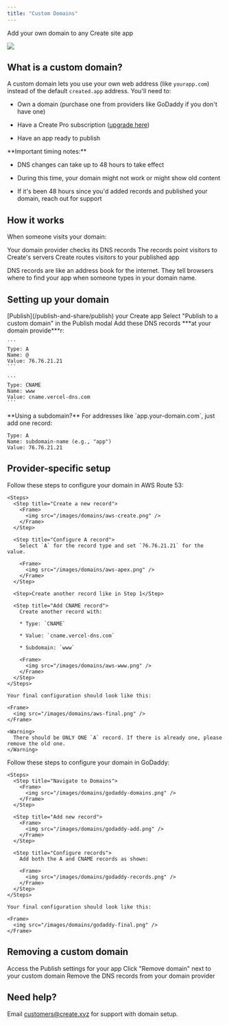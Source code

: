```yaml
---
title: "Custom Domains"
---
```


Add your own domain to any Create site app

<Frame caption="Custom domain configuration in the Publish modal">
  <img src="/images/domains/modal.png" />
</Frame>

## What is a custom domain?

A custom domain lets you use your own web address (like `yourapp.com`) instead of the default `created.app` address. You'll need to:

* Own a domain (purchase one from providers like GoDaddy if you don't have one)

* Have a Create Pro subscription ([upgrade here](https://create.xyz/pricing))

* Have an app ready to publish

<Note>
  **Important timing notes:**

  * DNS changes can take up to 48 hours to take effect

  * During this time, your domain might not work or might show old content

  * If it's been 48 hours since you'd added records and published your domain, reach out for support
</Note>

## How it works

When someone visits your domain:

<Steps>
  <Step title="DNS Lookup">
    Your domain provider checks its DNS records
  </Step>

  <Step title="Routing">
    The records point visitors to Create's servers
  </Step>

  <Step title="Delivery">
    Create routes visitors to your published app
  </Step>
</Steps>

DNS records are like an address book for the internet. They tell browsers where to find your app when someone types in your domain name.

## Setting up your domain

<Steps>
  <Step title="Publish your app">
    [Publish](/publish-and-share/publish) your Create app
  </Step>

  <Step title="Configure domain">
    &#x20;Select "Publish to a custom domain" in the Publish modal
  </Step>

  <Step title="Add DNS records within your hosting control panel from your provider">
    Add these DNS records ***at your domain provide***&#x72;:&#x20;

    ```
    Type: A
    Name: @
    Value: 76.76.21.21
    ```

    ```
    Type: CNAME
    Name: www
    Value: cname.vercel-dns.com
    ```
  </Step>
</Steps>

<Note>
  **Using a subdomain?** For addresses like `app.your-domain.com`, just add one record:

  ```
  Type: A
  Name: subdomain-name (e.g., "app")
  Value: 76.76.21.21
  ```
</Note>

## Provider-specific setup

<AccordionGroup>
  <Accordion title="AWS Route 53">
    Follow these steps to configure your domain in AWS Route 53:

    <Steps>
      <Step title="Create a new record">
        <Frame>
          <img src="/images/domains/aws-create.png" />
        </Frame>
      </Step>

      <Step title="Configure A record">
        Select `A` for the record type and set `76.76.21.21` for the value.

        <Frame>
          <img src="/images/domains/aws-apex.png" />
        </Frame>
      </Step>

      <Step>Create another record like in Step 1</Step>

      <Step title="Add CNAME record">
        Create another record with:

        * Type: `CNAME`

        * Value: `cname.vercel-dns.com`

        * Subdomain: `www`

        <Frame>
          <img src="/images/domains/aws-www.png" />
        </Frame>
      </Step>
    </Steps>

    Your final configuration should look like this:

    <Frame>
      <img src="/images/domains/aws-final.png" />
    </Frame>

    <Warning>
      There should be ONLY ONE `A` record. If there is already one, please remove the old one.
    </Warning>
  </Accordion>

  <Accordion title="GoDaddy">
    Follow these steps to configure your domain in GoDaddy:

    <Steps>
      <Step title="Navigate to Domains">
        <Frame>
          <img src="/images/domains/godaddy-domains.png" />
        </Frame>
      </Step>

      <Step title="Add new record">
        <Frame>
          <img src="/images/domains/godaddy-add.png" />
        </Frame>
      </Step>

      <Step title="Configure records">
        Add both the A and CNAME records as shown:

        <Frame>
          <img src="/images/domains/godaddy-records.png" />
        </Frame>
      </Step>
    </Steps>

    Your final configuration should look like this:

    <Frame>
      <img src="/images/domains/godaddy-final.png" />
    </Frame>
  </Accordion>
</AccordionGroup>

## Removing a custom domain

<Steps>
  <Step title="Open Publish modal">
    Access the Publish settings for your app
  </Step>

  <Step title="Remove domain">
    Click "Remove domain" next to your custom domain
  </Step>

  <Step title="Clean up DNS">
    Remove the DNS records from your domain provider
  </Step>
</Steps>

## Need help?

Email [customers@create.xyz](mailto:customers@create.xyz) for support with domain setup.